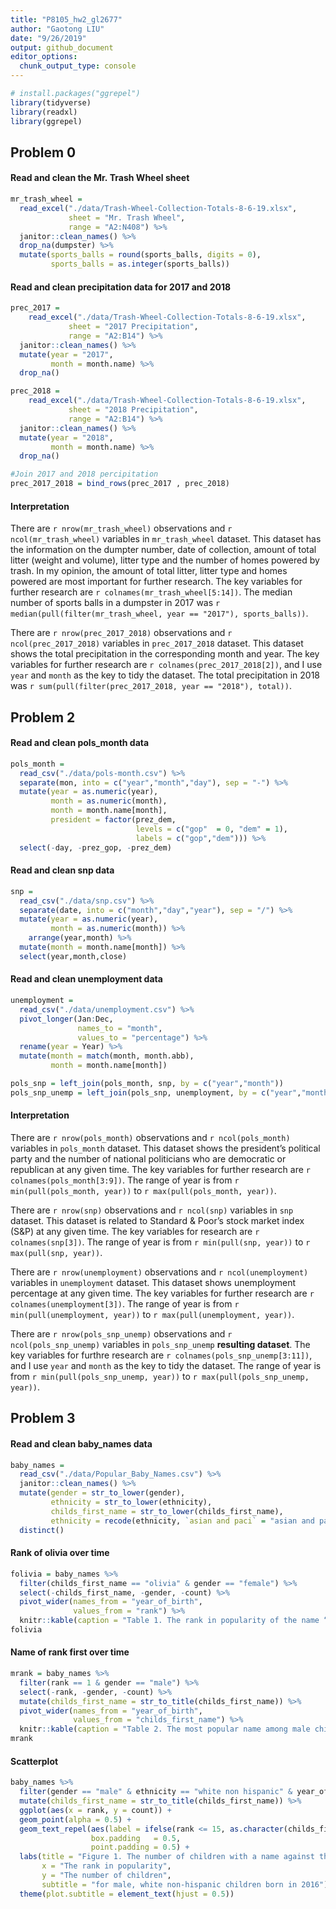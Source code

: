 ```yaml
---
title: "P8105_hw2_gl2677"
author: "Gaotong LIU"
date: "9/26/2019"
output: github_document
editor_options: 
  chunk_output_type: console
---
```


```r
# install.packages("ggrepel")
library(tidyverse)
library(readxl)
library(ggrepel)
```

## Problem 0
#### Read and clean the Mr. Trash Wheel sheet
```r
mr_trash_wheel = 
  read_excel("./data/Trash-Wheel-Collection-Totals-8-6-19.xlsx",
             sheet = "Mr. Trash Wheel",
             range = "A2:N408") %>% 
  janitor::clean_names() %>%
  drop_na(dumpster) %>% 
  mutate(sports_balls = round(sports_balls, digits = 0),
         sports_balls = as.integer(sports_balls)) 

```

#### Read and clean precipitation data for 2017 and 2018
```r
prec_2017 = 
    read_excel("./data/Trash-Wheel-Collection-Totals-8-6-19.xlsx",
             sheet = "2017 Precipitation",
             range = "A2:B14") %>% 
  janitor::clean_names() %>%
  mutate(year = "2017",
         month = month.name) %>% 
  drop_na() 

prec_2018 = 
    read_excel("./data/Trash-Wheel-Collection-Totals-8-6-19.xlsx",
             sheet = "2018 Precipitation",
             range = "A2:B14") %>% 
  janitor::clean_names() %>% 
  mutate(year = "2018",
         month = month.name) %>% 
  drop_na() 

#Join 2017 and 2018 percipitation
prec_2017_2018 = bind_rows(prec_2017 , prec_2018) 
```

#### Interpretation
There are `r nrow(mr_trash_wheel)` observations and `r ncol(mr_trash_wheel)` variables in `mr_trash_wheel` dataset. This dataset has the information on the dumpter number, date of collection, amount of total litter (weight and volume), litter type and the number of homes powered by trash. In my opinion, the amount of total litter, litter type and homes powered are most important for further research.
The key variables for further research are ``r colnames(mr_trash_wheel[5:14])``. 
The median number of sports balls in a dumpster in 2017 was `r median(pull(filter(mr_trash_wheel, year == "2017"), sports_balls))`.

There are `r nrow(prec_2017_2018)` observations and `r ncol(prec_2017_2018)` variables in `prec_2017_2018` dataset. This dataset shows the total precipitation in the corresponding month and year.
The key variables for further research are ``r colnames(prec_2017_2018[2])``, and I use `year` and `month` as the key to tidy the dataset.
The total precipitation in 2018 was `r sum(pull(filter(prec_2017_2018, year == "2018"), total))`.

## Problem 2
#### Read and clean pols_month data
```r
pols_month = 
  read_csv("./data/pols-month.csv") %>% 
  separate(mon, into = c("year","month","day"), sep = "-") %>% 
  mutate(year = as.numeric(year),
         month = as.numeric(month),
         month = month.name[month],
         president = factor(prez_dem, 
                            levels = c("gop"  = 0, "dem" = 1),
                            labels = c("gop","dem"))) %>% 
  select(-day, -prez_gop, -prez_dem)
```

#### Read and clean snp data
```r
snp = 
  read_csv("./data/snp.csv") %>% 
  separate(date, into = c("month","day","year"), sep = "/") %>% 
  mutate(year = as.numeric(year),
         month = as.numeric(month)) %>% 
    arrange(year,month) %>% 
  mutate(month = month.name[month]) %>% 
  select(year,month,close)
```

#### Read and clean unemployment data
```r
unemployment = 
  read_csv("./data/unemployment.csv") %>% 
  pivot_longer(Jan:Dec,
               names_to = "month",
               values_to = "percentage") %>% 
  rename(year = Year) %>% 
  mutate(month = match(month, month.abb),
         month = month.name[month])

pols_snp = left_join(pols_month, snp, by = c("year","month")) 
pols_snp_unemp = left_join(pols_snp, unemployment, by = c("year","month"))
```

#### Interpretation
There are `r nrow(pols_month)` observations and `r ncol(pols_month)` variables in `pols_month` dataset. This dataset shows the president's political party and the number of national politicians who are democratic or republican at any given time.
The key variables for further research are ``r colnames(pols_month[3:9])``. The range of year is from `r min(pull(pols_month, year))` to `r max(pull(pols_month, year))`.

There are `r nrow(snp)` observations and `r ncol(snp)` variables in `snp` dataset. This dataset is related to Standard & Poor’s stock market index (S&P) at any given time.
The key variables for research are ``r colnames(snp[3])``. The range of year is from `r min(pull(snp, year))` to `r max(pull(snp, year))`.

There are `r nrow(unemployment)` observations and `r ncol(unemployment)` variables in `unemployment` dataset. This dataset shows unemployment percentage at any given time.
The key variables for further research are ``r colnames(unemployment[3])``. The range of year is from `r min(pull(unemployment, year))` to `r max(pull(unemployment, year))`.

There are `r nrow(pols_snp_unemp)` observations and `r ncol(pols_snp_unemp)` variables in `pols_snp_unemp` **resulting dataset**. 
The key variables for furthre research are ``r colnames(pols_snp_unemp[3:11])``, and I use `year` and `month` as the key to tidy the dataset. The range of year is from `r min(pull(pols_snp_unemp, year))` to `r max(pull(pols_snp_unemp, year))`.

## Problem 3
#### Read and clean baby_names data
```r
baby_names = 
  read_csv("./data/Popular_Baby_Names.csv") %>% 
  janitor::clean_names() %>% 
  mutate(gender = str_to_lower(gender),
         ethnicity = str_to_lower(ethnicity),
         childs_first_name = str_to_lower(childs_first_name),
         ethnicity = recode(ethnicity, `asian and paci` = "asian and pacific islander", `black non hisp` = "black non hispanic", `white non hisp` = "white non hispanic")) %>% 
  distinct() 
```

#### Rank of olivia over time
```r
folivia = baby_names %>% 
  filter(childs_first_name == "olivia" & gender == "female") %>% 
  select(-childs_first_name, -gender, -count) %>% 
  pivot_wider(names_from = "year_of_birth",
              values_from = "rank") %>% 
  knitr::kable(caption = "Table 1. The rank in popularity of the name “Olivia” as a female baby name over time.")
folivia
```

#### Name of rank first over time
```r
mrank = baby_names %>% 
  filter(rank == 1 & gender == "male") %>% 
  select(-rank, -gender, -count) %>% 
  mutate(childs_first_name = str_to_title(childs_first_name)) %>% 
  pivot_wider(names_from = "year_of_birth",
              values_from = "childs_first_name") %>% 
  knitr::kable(caption = "Table 2. The most popular name among male children over time.")
mrank
```

#### Scatterplot
```r
baby_names %>% 
  filter(gender == "male" & ethnicity == "white non hispanic" & year_of_birth == "2016") %>% 
  mutate(childs_first_name = str_to_title(childs_first_name)) %>% 
  ggplot(aes(x = rank, y = count)) +
  geom_point(alpha = 0.5) + 
  geom_text_repel(aes(label = ifelse(rank <= 15, as.character(childs_first_name),'')),
                  box.padding   = 0.5,
                  point.padding = 0.5) +
  labs(title = "Figure 1. The number of children with a name against the rank in popularity ", 
       x = "The rank in popularity",
       y = "The number of children",
       subtitle = "for male, white non-hispanic children born in 2016") +
  theme(plot.subtitle = element_text(hjust = 0.5))
```
